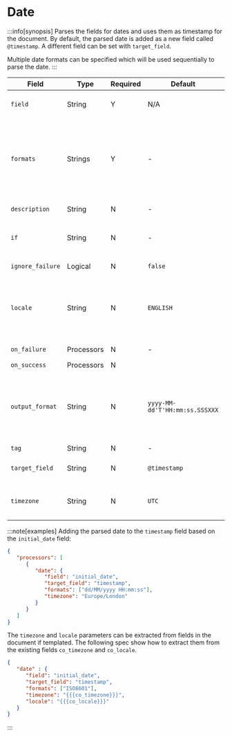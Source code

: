 # Date

:::info[synopsis]
Parses the fields for dates and uses them as timestamp for the document. By default, the parsed date is added as a new field called `@timestamp`. A different field can be set with `target_field`.

Multiple date formats can be specified which will be used sequentially to parse the date.
:::

|Field|Type|Required|Default|Description|
|---|---|---|---|---|
|`field`|String|Y|N/A|The field containing the date|
|`formats`|Strings|Y|-|Expected date formats. Valid options: Java time pattern, ISO8601, UNIX, UNIX_MS, or TAI64N|
|`description`|String|N|-|Explanatory note|
|`if`|String|N|-|Condition to be met to execute the processor|
|`ignore_failure`|Logical|N|`false`|See [Handling Failures](../handling-failures.mdx)|
|`locale`|String|N|`ENGLISH`|The locale to use in parsing. May impact month names and weekdays|
|`on_failure`|Processors|N|-|See [Handling Failures](../handling-failures.mdx)|
|`on_success`|Processors|N|||
|`output_format`|String|N|`yyyy-MM-dd'T'HH:mm:ss.SSSXXX`|The format to use when printing the date to a `target_field`. Must be valid Java time pattern|
|`tag`|String|N|-|Identifier|
|`target_field`|String|N|`@timestamp`|The field to assign the parsed date|
|`timezone`|String|N|`UTC`|The timezone to use in parsing|

:::note[examples]
Adding the parsed date to the `timestamp` field based on the `initial_date` field:

```json
{
   "processors": [
      {
         "date": {
            "field": "initial_date",
            "target_field": "timestamp",
            "formats": ["dd/MM/yyyy HH:mm:ss"],
            "timezone": "Europe/London"
         }
      }
   ]
}
```

The `timezone` and `locale` parameters can be extracted from fields in the document if templated. The following spec show how to extract them from the existing fields `co_timezone` and `co_locale`.

```json
{
   "date" : {
      "field": "initial_date",
      "target_field": "timestamp",
      "formats": ["ISO8601"],
      "timezone": "{{{co_timezone}}}",
      "locale": "{{{co_locale}}}"
   }
}
```
:::

